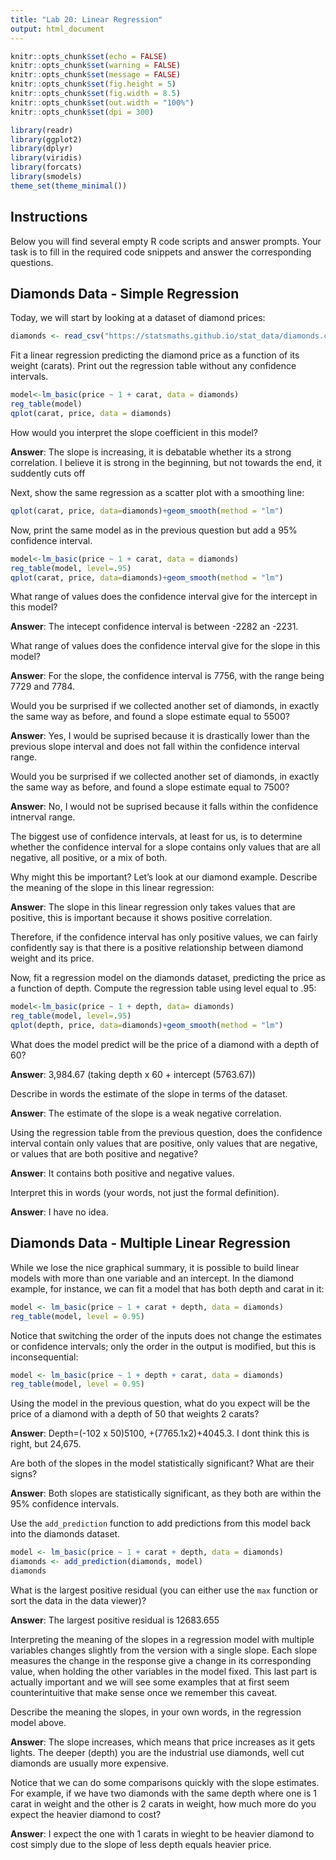 ```yaml
---
title: "Lab 20: Linear Regression"
output: html_document
---
```


```r
knitr::opts_chunk$set(echo = FALSE)
knitr::opts_chunk$set(warning = FALSE)
knitr::opts_chunk$set(message = FALSE)
knitr::opts_chunk$set(fig.height = 5)
knitr::opts_chunk$set(fig.width = 8.5)
knitr::opts_chunk$set(out.width = "100%")
knitr::opts_chunk$set(dpi = 300)

library(readr)
library(ggplot2)
library(dplyr)
library(viridis)
library(forcats)
library(smodels)
theme_set(theme_minimal())
```

## Instructions

Below you will find several empty R code scripts and answer prompts. Your task
is to fill in the required code snippets and answer the corresponding
questions.

## Diamonds Data - Simple Regression

Today, we will start by looking at a dataset of diamond prices:

```r
diamonds <- read_csv("https://statsmaths.github.io/stat_data/diamonds.csv")
```

Fit a linear regression predicting the diamond price as a function of
its weight (carats). Print out the regression table without any confidence
intervals.

```r
model<-lm_basic(price ~ 1 + carat, data = diamonds)
reg_table(model)
qplot(carat, price, data = diamonds)
```

How would you interpret the slope coefficient in this model?

**Answer**: The slope is increasing, it is debatable whether its a strong correlation. I believe it is strong in the beginning, but not towards the end, it suddently cuts off 


Next, show the same regression as a scatter plot with a smoothing line:

```r
qplot(carat, price, data=diamonds)+geom_smooth(method = "lm")
```

Now, print the same model as in the previous question but add a 95%
confidence interval.

```r
model<-lm_basic(price ~ 1 + carat, data = diamonds)
reg_table(model, level=.95)
qplot(carat, price, data=diamonds)+geom_smooth(method = "lm")
```

What range of values does the confidence interval give for the intercept
in this model?

**Answer**: The intecept confidence interval is between -2282 an -2231. 

What range of values does the confidence interval give for the slope
in this model?

**Answer**: For the slope, the confidence interval is 7756, with the range being 7729 and 7784.

Would you be surprised if we collected another set of diamonds, in exactly the
same way as before, and found a slope estimate equal to 5500?

**Answer**: Yes, I would be suprised because it is drastically lower than the previous slope interval and does not fall within the confidence interval range.

Would you be surprised if we collected another set of diamonds, in exactly the
same way as before, and found a slope estimate equal to 7500?

**Answer**: No, I would not be suprised because it falls within the confidence intnerval range. 

The biggest use of confidence intervals, at least for us, is to
determine whether the confidence interval for a slope contains only values
that are all negative, all positive, or a mix of both.

Why might this be important? Let's look at our diamond example. Describe the
meaning of the slope in this linear regression:

**Answer**: The slope in this linear regression only takes values that are positive, this is important because it shows positive correlation. 

Therefore, if the confidence interval has only positive values, we can
fairly confidently say is that there is a positive relationship between
diamond weight and its price.

Now, fit a regression model on the diamonds dataset, predicting the price as
a function of depth. Compute the regression table using level equal to .95:

```r
model<-lm_basic(price ~ 1 + depth, data= diamonds)
reg_table(model, level=.95)
qplot(depth, price, data=diamonds)+geom_smooth(method = "lm")
```

What does the model predict will be the price of a diamond with a depth of
60?

**Answer**: 3,984.67 (taking depth x 60 + intercept (5763.67))

Describe in words the estimate of the slope in terms of the dataset.

**Answer**: The estimate of the slope is a weak negative correlation. 

Using the regression table from the previous question, does the
confidence interval contain only values that are positive, only values that
are negative, or values that are both positive and negative?

**Answer**: It contains both positive and negative values. 

Interpret this in words (your words, not just the formal definition).

**Answer**: I have no idea. 

## Diamonds Data - Multiple Linear Regression

While we lose the nice graphical summary, it is possible to build linear
models with more than one variable and an intercept. In the diamond example,
for instance, we can fit a model that has both depth and carat in it:

```r
model <- lm_basic(price ~ 1 + carat + depth, data = diamonds)
reg_table(model, level = 0.95)
```

Notice that switching the order of the inputs does not change the estimates
or confidence intervals; only the order in the output is modified, but this
is inconsequential:

```r
model <- lm_basic(price ~ 1 + depth + carat, data = diamonds)
reg_table(model, level = 0.95)
```

Using the model in the previous question, what do you expect will be the
price of a diamond with a depth of 50 that weights 2 carats?

**Answer**: Depth=(-102 x 50)5100, +(7765.1x2)+4045.3. I dont think this is right, but 24,675.

Are both of the slopes in the model statistically significant? What are
their signs?

**Answer**: Both slopes are statistically significant, as they both are within the 95% confidence intervals. 

Use the `add_prediction` function to add predictions from this model
back into the diamonds dataset.

```r
model <- lm_basic(price ~ 1 + carat + depth, data = diamonds)
diamonds <- add_prediction(diamonds, model)
diamonds
```

What is the largest positive residual (you can either use the `max` function
or sort the data in the data viewer)?

**Answer**: The largest positive residual is 12683.655

Interpreting the meaning of the slopes in a regression model with
multiple variables changes slightly from the version with a single slope.
Each slope measures the change in the response give a change in its
corresponding value, when holding the other variables in the model fixed.
This last part is actually important and we will see some examples that at
first seem counterintuitive that make sense once we remember this caveat.

Describe the meaning the slopes, in your own words, in the regression model
above.

**Answer**: The slope increases, which means that price increases as it gets lights. The deeper (depth) you are the industrial use diamonds, well cut diamonds are usually more expensive.

Notice that we can do some comparisons quickly with the slope estimates.
For example, if we have two diamonds with the same depth where one is 1
carat in weight and the other is 2 carats in weight, how much more do you
expect the heavier diamond to cost?

**Answer**: I expect the one with 1 carats in wieght to be heavier diamond to cost simply due to the slope of less depth equals heavier price. 


